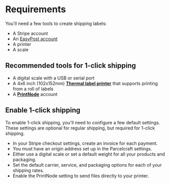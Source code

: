 # Requirements

You'll need a few tools to create shipping labels:

- A Stripe account
- An [EasyPost account](https://www.easypost.com/signup?utm_source=Parcelcraft)
- A printer
- A scale

## Recommended tools for 1-click shipping

- A digital scale with a USB or serial port 
- A 4x6 inch (102x152mm) [**Thermal label printer**](https://www.amazon.com/4x6-thermal-label-printer/s?k=4x6+thermal+label+printer) that supports printing from a roll of labels
- A [**PrintNode**](https://www.printnode.com/) account

## Enable 1-click shipping

To enable 1-click shipping, you'll need to configure a few default settings. These settings are optional for regular shipping, but required for 1-click shipping.

- In your Stripe checkout settings, create an invoice for each payment.
- You must have an origin address set up in the Parcelcraft settings.
- Either use a digital scale or set a default weight for all your products and packaging.
- Set the default carrier, service, and packaging options for each of your shipping rates.
- Enable the PrintNode setting to send files directly to your printer.
